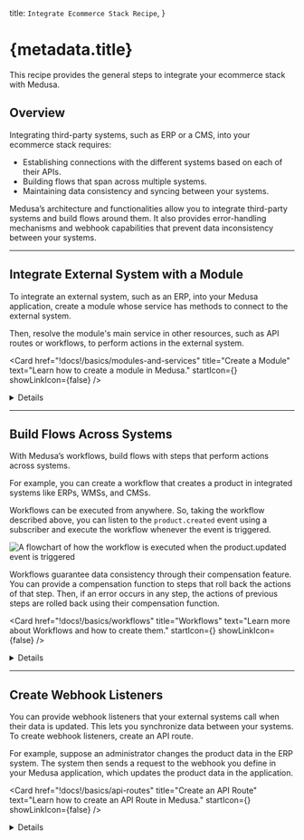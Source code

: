 
  title: `Integrate Ecommerce Stack Recipe`,
}

# {metadata.title}

This recipe provides the general steps to integrate your ecommerce stack with Medusa.

## Overview

Integrating third-party systems, such as ERP or a CMS, into your ecommerce stack requires:

- Establishing connections with the different systems based on each of their APIs.
- Building flows that span across multiple systems.
- Maintaining data consistency and syncing between your systems.

Medusa’s architecture and functionalities allow you to integrate third-party systems and build flows around them. It also provides error-handling mechanisms and webhook capabilities that prevent data inconsistency between your systems.

---

## Integrate External System with a Module

To integrate an external system, such as an ERP, into your Medusa application, create a module whose service has methods to connect to the external system.

Then, resolve the module's main service in other resources, such as API routes or workflows, to perform actions in the external system.

<Card
  href="!docs!/basics/modules-and-services"
  title="Create a Module"
  text="Learn how to create a module in Medusa."
  startIcon={<AcademicCapSolid />}
  showLinkIcon={false}
/>

<Details summaryContent="Example: Create a module integrating an ERP system">

  This example showcases how to create a module that integrates to a dummy ERP system.

  Start by creating the directory `src/modules/erp` for your module.

  Then, create the file `src/modules/erp/service.ts` with the following content:

  ["4", "ErpModuleOptions", "The module's expected options."],
  ["9", "client_", "The client to connect to the external system."],
  ["12", "create", "Create the client using Axios. Can instead use an SDK if the external system has one."],
  ["20", "getProductData", "This method retrieves the product's data from the ERP system."],
  ["26", "createProduct", "This method creates a product in the ERP system."],
  ["32", "deleteProduct", "This method deletes the product in the ERP system."]
]
  
  ```ts title="src/modules/erp/service.ts" highlights={serviceHighlights}
  import axios, { AxiosInstance } from "axios"
  import { ProductDTO } from "@medusajs/types"

  type ErpModuleOptions = {
    apiKey: string
  }

  class ErpModuleService {
    private client_: AxiosInstance

    constructor({}, { apiKey }: ErpModuleOptions) {
      this.client_ = axios.create({
        baseURL: `https://api.erp-example.com`,
        headers: {
          Authorization: `Bearer ${apiKey}`,
        },
      })
    }

    async getProductData(id: string) {
      const { data: erpProduct } = await this.client_.get(`/product/${id}`)
      
      return erpProduct
    }

    async createProduct(data: ProductDTO) {
      const { data: erpProduct } = await this.client_.post(`/product`, data)
      
      return erpProduct
    }

    async deleteProduct(id: string) {
      await this.client_.delete(`/product/${id}`)
    }
  }

  export default ErpModuleService
  ```

  This creates the module's main service. Few things to note:

  - The module accepts an `apiKey` option, used to authenticate to the dummy ERP system. The module's main service accesses this option in the second parameter of the constructor.
  - The module uses axios to create a client in the constructor. The client is used in the service's methods when connecting to the ERP system. If the system you're integrating has an SDK, you can initialize it in the constructor, instead.
  - The `getProductData` method retrieves a product's details from the ERP system by sending a `GET` request using the client.
  - The `createProduct` method creates a product in the ERP system by sending a `POST` request using the client.
  - The `deleteProduct` method deletes a product in the ERP system by sending a `DELETE` request using the client.

  <Note title="Tip">

  You can store the product's ID in the external system using the `metadata` property of the `Product` data model in the Product Module. Alternatively, you can create a [data model](!docs!/basics/data-models) in your module to store data related to the external system.

  </Note>

  Then, create the module's definition file at `src/modules/erp/index.ts` with the following content:

  ```ts title="src/modules/erp/index.ts"
  import ErpModuleService from "./service"
  import { Module } from "@medusajs/utils"

  export default Module({
    service: ErpModuleService,
  })
  ```

  Finally, add the module to the `modules` object in `medusa-config.js`:

  ```js title="medusa-config.js" highlights={[["7", "ERP_API_KEY", "The environment variable holding the API key of the ERP system."]]}
  module.exports = defineConfig({
    // ...
    modules: {
      erpModuleService: {
        resolve: "./modules/erp",
        options: {
          apiKey: process.env.ERP_API_KEY,
        },
      },
    },
  })
  ```

</Details>
    

---

## Build Flows Across Systems

With Medusa’s workflows, build flows with steps that perform actions across systems.

For example, you can create a workflow that creates a product in integrated systems like ERPs, WMSs, and CMSs.

Workflows can be executed from anywhere. So, taking the workflow described above, you can listen to the `product.created` event using a subscriber and execute the workflow whenever the event is triggered.

![A flowchart of how the workflow is executed when the product.updated event is triggered](https://res.cloudinary.com/dza7lstvk/image/upload/v1709025778/Medusa%20Book/workflow-recipe-example_yfwfuy.jpg)

Workflows guarantee data consistency through their compensation feature. You can provide a compensation function to steps that roll back the actions of that step. Then, if an error occurs in any step, the actions of previous steps are rolled back using their compensation function.

<Card
  href="!docs!/basics/workflows"
  title="Workflows"
  text="Learn more about Workflows and how to create them."
  startIcon={<AcademicCapSolid />}
  showLinkIcon={false}
/>

<Details summaryContent="Example: Create products across systems with workflows">

    For example, create the following workflow in `src/workflows/create-product.ts`:

  ["18", "createInErpStep", "A step that creates a product in the ERP system."],
  ["21", "erpModuleService", "Resolve the ERP Module's main service."],
  ["24", "productModuleService", "Resolve the Product Module's main service."],
  ["28", "retrieve", "Retrieve the created product's data."],
  ["30", "createProduct", "Create the product in the ERP system."],
  ["34", "update", "Update the product in Medusa with the ID of the ERP product."],
  ["43", "erpId", "Pass the ERP product's ID to the compensation function."],
  ["44", "productId", "Pass the product's ID to the compensation function."],
  ["46", "", "Define a compensation function that rolls back changes when an error occurs."],
  ["53", "deleteProduct", "Undo creating the product in the ERP system by deleting it."],
  ["54", "update", "Update the product in Medusa to remove the ERP product's ID."]
]

    ```ts title="src/workflows/create-product.ts" highlights={workflowHighlights} collapsibleLines="1-9" expandButtonLabel="Show Imports"
    import {
      createStep,
      StepResponse,
      createWorkflow
    } from "@medusajs/workflows-sdk"
    import { IProductModuleService } from "@medusajs/types"
    import { ModuleRegistrationName } from "@medusajs/utils"
    import ErpModuleService from "../modules/erp/service"

    type WorkflowInput = {
      productId: string
    }

    type WorkflowOutput = {
      erpProduct: any
    }

    const createInErpStep = createStep(
      "create-in-erp", 
      async ({ productId }: WorkflowInput, { container }) => {
      const erpModuleService: ErpModuleService = container.resolve(
        "erpModuleService"
      )
      const productModuleService: IProductModuleService = container
        .resolve(ModuleRegistrationName.PRODUCT)
      
      const createdProductData = await productModuleService
        .retrieveProduct(productId)

      const erpProduct = await erpModuleService.createProduct(
        createdProductData
      )

      await productModuleService.updateProducts(productId, {
        metadata: {
          erp_id: erpProduct.id
        }
      })
      
      return new StepResponse({
        erpProduct
      }, {
        erpId: erpProduct.id,
        productId
      })
    }, async ({ erpId, productId }, { container}) => {
      const erpModuleService: ErpModuleService = container.resolve(
        "erpModuleService"
      )
      const productModuleService: IProductModuleService = container
        .resolve(ModuleRegistrationName.PRODUCT)

      await erpModuleService.deleteProduct(erpId)
      await productModuleService.updateProducts(productId, {
        metadata: {}
      })
    })

    const createProductWorkflow = createWorkflow<
      WorkflowInput, WorkflowOutput
    >("create-product-in-systems", function (input) {
      const erpData = createInErpStep(input)

      return erpData
    })

    export default createProductWorkflow
    ```

    This workflow has one step that:

    - Retrieves the product's data using the Product Module's main service.
    - Create the product in the ERP system using the ERP Module's main service.
    - Updates the product in Medusa by setting the ID of the ERP product in the product's `metadata` property.
    
    The step also has a compensation function that rolls back changes when an error occurs. It deletes the product in the ERP system and removes the ID of the ERP product in the Medusa product.
    
    Then, create the subscriber at `src/subscribers/create-product.ts`:

    ```ts title="src/subscribers/create-product.ts"
    import type { 
      SubscriberConfig, 
      SubscriberArgs,
    } from "@medusajs/medusa"
    import createProductWorkflow from "../workflows/create-product"

    export default async function handleProductUpdate({ 
      data, container 
    }: SubscriberArgs<{id: string}>) {
      createProductWorkflow(container)
        .run({
          input: {
            productId: "data" in data ? data.data.id : data.id
          }
        })
        .then(() => {
          console.log("Created product across systems.")
        })
    }

    export const config: SubscriberConfig = {
      event: "product.created",
    }
    ```

    The subscriber executes the workflow whenever the `product.created` event is triggered, passing it the ID of the created product.

</Details>

---

## Create Webhook Listeners

You can provide webhook listeners that your external systems call when their data is updated. This lets you synchronize data between your systems. To create webhook listeners, create an API route.

For example, suppose an administrator changes the product data in the ERP system. The system then sends a request to the webhook you define in your Medusa application, which updates the product data in the application.

<Card
  href="!docs!/basics/api-routes"
  title="Create an API Route"
  text="Learn how to create an API Route in Medusa."
  startIcon={<AcademicCapSolid />}
  showLinkIcon={false}
/>

<Details summaryContent="Example: Create a webhook listener for ERP changes">

    For example, create the file `src/api/webhooks/erp/update/route.ts` with the following content:

    ```ts title="src/api/webhooks/erp/update/route.ts" collapsibleLines="1-12" expandButtonLabel="Show Imports"
    import { 
      MedusaRequest, 
      MedusaResponse, 
    } from "@medusajs/medusa"
    import { 
      IProductModuleService, 
      UpdateProductDTO
    } from "@medusajs/types"
    import {
      ModuleRegistrationName
    } from "@medusajs/modules-sdk"

    type WebhookReq = {
      id: string
      updatedData: UpdateProductDTO
    }

    export async function POST(
      req: MedusaRequest<WebhookReq>, 
      res: MedusaResponse
    ) {
      const { id, updatedData} = req.body

      const productService: IProductModuleService = req.scope
        .resolve(
          ModuleRegistrationName.PRODUCT
        )

      await productService.updateProducts(id, updatedData)

      res.status(200)
    }
    ```
    
    This creates a webhook listener for an ERP system. It receives the ID of a product and its updated data, assuming that’s how your ERP system sends the data.
    
    Then, create the file `src/api/middlewares.ts` with the following content:

    ```ts title="src/api/middlewares.ts"
    import { MiddlewaresConfig } from "@medusajs/medusa"
    import { raw } from "body-parser"
    
    export const config: MiddlewaresConfig = {
      routes: [
        {
          method: ["POST", "PUT"],
          matcher: "/webhooks/*",
          bodyParser: false,
          middlewares: [raw({ type: "application/json" })],
        },
      ],
    }
    ```

    This replaces the default JSON middleware with the raw middleware, which is useful for webhook routes.

</Details>
